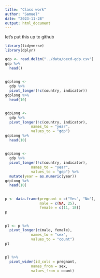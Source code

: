 ```yaml
---
title: "Class work"
author: "Samuel"
date: "2023-11-28"
output: html_document
---
```


let's put this up to github

```r
library(tidyverse)
library(dplyr)
```

```r
gdp <- read.delim("../data/oecd-gdp.csv")
gdp %>%
  head()
```

##
```r
gdplong <- 
  gdp %>%
  pivot_longer(!c(country, indicator))
gdplong %>%
  head(10)
```

##
```r
gdpLong <-
  gdp %>%
  pivot_longer(!c(country, indicator),
           	names_to = "year",
           	values_to = "gdp")
gdpLong %>%
  head(10)

```

##
```r
gdpLong <-
  gdp %>%
  pivot_longer(!c(country, indicator),
           	names_to = "year",
           	values_to = "gdp") %>%
  mutate(year = as.numeric(year))
gdpLong %>%
  head(10)

```

##
```r
p <- data.frame(pregnant = c("Yes", "No"),
            	male = c(NA, 25),
            	female = c(11, 18))
p

```

##
```r
pl <- p %>%
  pivot_longer(c(male, female),
           	names_to = "sex",
           	values_to = "count")
pl

```

##
```r
pl %>%
  pivot_wider(id_cols = pregnant,
          	names_from = sex,
          	values_from = count)
```



